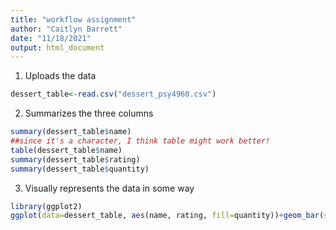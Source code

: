 ```yaml
---
title: "workflow assignment"
author: "Caitlyn Barrett"
date: "11/18/2021"
output: html_document
---
```

1. Uploads the data
```r
dessert_table<-read.csv("dessert_psy4960.csv")
```
2. Summarizes the three columns
```r
summary(dessert_table$name)
##since it's a character, I think table might work better!
table(dessert_table$name)
summary(dessert_table$rating)
summary(dessert_table$quantity)
```
3. Visually represents the data in some way
```r
library(ggplot2)
ggplot(data=dessert_table, aes(name, rating, fill=quantity))+geom_bar(stat="identity")
```

